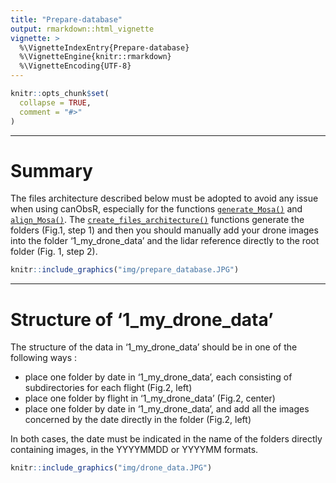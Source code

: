 ```yaml
---
title: "Prepare-database"
output: rmarkdown::html_vignette
vignette: >
  %\VignetteIndexEntry{Prepare-database}
  %\VignetteEngine{knitr::rmarkdown}
  %\VignetteEncoding{UTF-8}
---
```


```r
knitr::opts_chunk$set(
  collapse = TRUE,
  comment = "#>"
)
```

---

# Summary 

The files architecture described below must be adopted to avoid any issue when using canObsR, especially for the functions [`generate_Mosa()`](https://umr-amap.github.io/canObsR/reference/generate_Mosa.html) and [`align_Mosa()`](https://umr-amap.github.io/canObsR/reference/align_Mosa.html). The [`create_files_architecture()`](https://umr-amap.github.io/canObsR/reference/create_files_architecture.html) functions generate the folders (Fig.1, step 1) and then you should manually add your drone images into the folder '1_my_drone_data' and the lidar reference directly to the root folder (Fig. 1, step 2).  


```r
knitr::include_graphics("img/prepare_database.JPG")
```

---

# Structure of '1_my_drone_data'

The structure of the data in '1_my_drone_data' should be in one of the following ways : 

- place one folder by date in '1_my_drone_data', each consisting of subdirectories for each flight (Fig.2, left)
- place one folder by flight in '1_my_drone_data' (Fig.2, center)
- place one folder by date in '1_my_drone_data', and add all the images concerned by the date directly in the folder (Fig.2, left)

In both cases, the date must be indicated in the name of the folders directly containing images, in the YYYYMMDD or YYYYMM formats.   


```r
knitr::include_graphics("img/drone_data.JPG")
```
